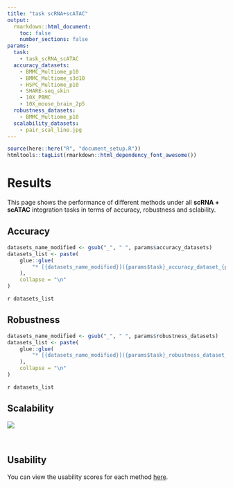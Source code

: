 ```yaml
---
title: "task scRNA+scATAC"
output:
  rmarkdown::html_document:
    toc: false
    number_sections: false
params:
  task:
    - task_scRNA_scATAC
  accuracy_datasets:
    - BMMC_Multiome_p10
    - BMMC_Multiome_s3d10
    - HSPC_Multiome_p10
    - SHARE-seq_skin
    - 10X_PBMC
    - 10X_mouse_brain_2p5
  robustness_datasets:
    - BMMC_Multiome_p10
  scalability_datasets:
    - pair_scal_line.jpg
---
```


```r
source(here::here("R", "document_setup.R"))
htmltools::tagList(rmarkdown::html_dependency_font_awesome())
```

# Results

This page shows the performance of different methods under all **scRNA + scATAC** integration tasks in terms of accuracy, robustness and sclability.

## Accuracy

```r
datasets_name_modified <- gsub("_", " ", params$accuracy_datasets)
datasets_list <- paste(
    glue::glue(
        "* [{datasets_name_modified}]({params$task}_accuracy_dataset_{params$accuracy_datasets}.html)"
    ),
    collapse = "\n"
)
```

`r datasets_list`

## Robustness

```r
datasets_name_modified <- gsub("_", " ", params$robustness_datasets)
datasets_list <- paste(
    glue::glue(
        "* [{datasets_name_modified}]({params$task}_robustness_dataset_{params$robustness_datasets}.html)"
    ),
    collapse = "\n"
)
```

`r datasets_list`

## Scalability

<a data-fancybox href="figures/scalability_plot/pair_scal_line.jpg">
  <img src="figures/scalability_plot/pair_scal_line.jpg">
</a>

<br/>


## Usability

You can view the usability scores for each method [here](usability.html).
